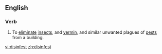 ==English==

===Verb===
{{en-verb}}

# To [[eliminate]] [[insect]]s, and [[vermin]], and similar unwanted plagues of [[pest]]s from a building.

[[vi:disinfest]]
[[zh:disinfest]]